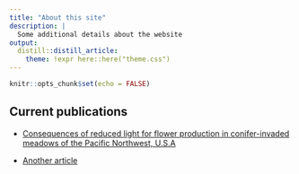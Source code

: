 ```yaml
---
title: "About this site"
description: |
  Some additional details about the website
output: 
  distill::distill_article:
    theme: !expr here::here("theme.css")
---
```


```r
knitr::opts_chunk$set(echo = FALSE)
```

## Current publications
- [Consequences of reduced light for flower production in conifer-invaded meadows of the Pacific Northwest, U.S.A](articles/article1.html)

- [Another article](articles/article2.html)